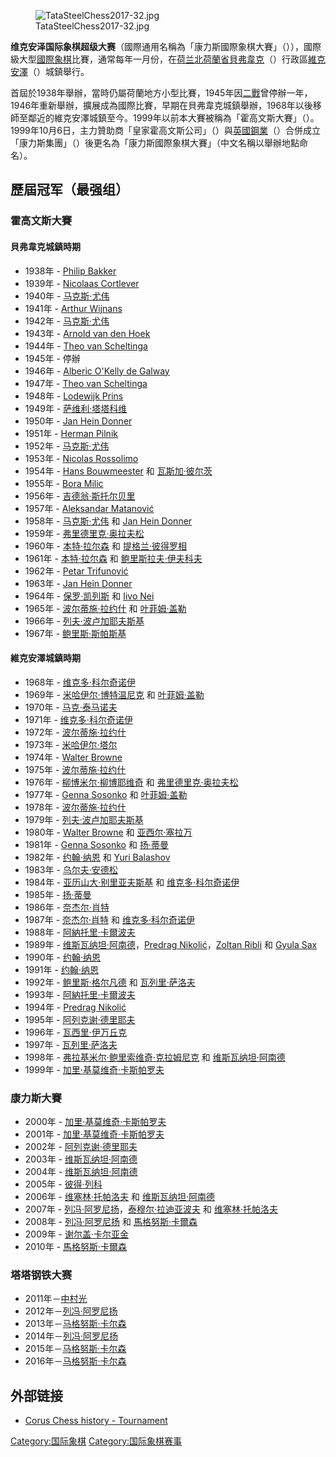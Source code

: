 [[File:TataSteelChess2017-32.jpg|thumb]]

'''维克安泽国际象棋超级大赛'''（國際通用名稱為「康力斯國際象棋大賽」（{{lang|en|Corus chess tournament}}）），國際級大型[[國際象棋|國際象棋]]比賽，通常每年一月份，在[[荷兰|荷兰]][[北荷蘭省|北荷蘭省]][[貝弗韋克|貝弗韋克]]（{{lang-nl|Beverwijk}}）行政區[[維克安澤|維克安澤]]（{{lang-nl|Wijk aan Zee}}）城鎮舉行。

首屆於1938年舉辦，當時仍屬荷蘭地方小型比賽，1945年因[[二戰|二戰]]曾停辦一年，1946年重新舉辦，擴展成為國際比賽，早期在貝弗韋克城鎮舉辦，1968年以後移師至鄰近的維克安澤城鎮至今。1999年以前本大賽被稱為「霍高文斯大賽」（{{lang|en|Hoogovens tournament}}）。1999年10月6日，主力贊助商「皇家霍高文斯公司」（{{lang|nl|Koninklijke Hoogovens}}）與[[英國鋼業|英國鋼業]]（{{lang|en|Britsh Stell}}）合併成立「康力斯集團」（{{lang|en|Corus Group}}）後更名為「康力斯國際象棋大賽」（中文名稱以舉辦地點命名）。

== 歷屆冠军（最强组） ==
=== 霍高文斯大賽 ===
==== 貝弗韋克城鎮時期 ====
* 1938年 - [[Philip_Bakker|Philip Bakker]]
* 1939年 - [[Nicolaas_Cortlever|Nicolaas Cortlever]]
* 1940年 - [[马克斯·尤伟|马克斯·尤伟]]
* 1941年 - [[Arthur_Wijnans|Arthur Wijnans]]
* 1942年 - [[马克斯·尤伟|马克斯·尤伟]]
* 1943年 - [[Arnold_van_den_Hoek|Arnold van den Hoek]]
* 1944年 - [[Theo_van_Scheltinga|Theo van Scheltinga]]
* 1945年 - 停辦
* 1946年 - [[Alberic_O'Kelly_de_Galway|Alberic O'Kelly de Galway]]
* 1947年 - [[Theo_van_Scheltinga|Theo van Scheltinga]]
* 1948年 - [[Lodewijk_Prins|Lodewijk Prins]]
* 1949年 - [[萨维利·塔塔科维|萨维利·塔塔科维]]
* 1950年 - [[Jan_Hein_Donner|Jan Hein Donner]]
* 1951年 - [[Herman_Pilnik|Herman Pilnik]]
* 1952年 - [[马克斯·尤伟|马克斯·尤伟]]
* 1953年 - [[Nicolas_Rossolimo|Nicolas Rossolimo]]
* 1954年 - [[Hans_Bouwmeester|Hans Bouwmeester]] 和 [[瓦斯加·彼尔茨|瓦斯加·彼尔茨]]
* 1955年 - [[Bora_Milic|Bora Milic]]
* 1956年 - [[吉德翁·斯托尔贝里|吉德翁·斯托尔贝里]]
* 1957年 - [[Aleksandar_Matanović|Aleksandar Matanović]]
* 1958年 - [[马克斯·尤伟|马克斯·尤伟]] 和 [[Jan_Hein_Donner|Jan Hein Donner]]
* 1959年 - [[弗里德里克·奥拉夫松|弗里德里克·奥拉夫松]]
* 1960年 - [[本特·拉尔森|本特·拉尔森]] 和 [[提格兰·彼得罗相|提格兰·彼得罗相]]
* 1961年 - [[本特·拉尔森|本特·拉尔森]] 和 [[鲍里斯拉夫·伊夫科夫|鲍里斯拉夫·伊夫科夫]]
* 1962年 - [[Petar_Trifunović|Petar Trifunović]]
* 1963年 - [[Jan_Hein_Donner|Jan Hein Donner]]
* 1964年 - [[保罗·凯列斯|保罗·凯列斯]] 和 [[Iivo_Nei|Iivo Nei]]
* 1965年 - [[波尔蒂施·拉约什|波尔蒂施·拉约什]] 和 [[叶菲姆·盖勒|叶菲姆·盖勒]]
* 1966年 - [[列夫·波卢加耶夫斯基|列夫·波卢加耶夫斯基]]
* 1967年 - [[鲍里斯·斯帕斯基|鲍里斯·斯帕斯基]]

==== 維克安澤城鎮時期 ====
* 1968年 - [[维克多·科尔奇诺伊|维克多·科尔奇诺伊]]
* 1969年 - [[米哈伊尔·博特温尼克|米哈伊尔·博特温尼克]] 和 [[叶菲姆·盖勒|叶菲姆·盖勒]]
* 1970年 - [[马克·泰马诺夫|马克·泰马诺夫]]
* 1971年 - [[维克多·科尔奇诺伊|维克多·科尔奇诺伊]]
* 1972年 - [[波尔蒂施·拉约什|波尔蒂施·拉约什]]
* 1973年 - [[米哈伊尔·塔尔|米哈伊尔·塔尔]]
* 1974年 - [[Walter_Browne|Walter Browne]]
* 1975年 - [[波尔蒂施·拉约什|波尔蒂施·拉约什]]
* 1976年 - [[柳博米尔·柳博耶维奇|柳博米尔·柳博耶维奇]] 和 [[弗里德里克·奥拉夫松|弗里德里克·奥拉夫松]]
* 1977年 - [[Genna_Sosonko|Genna Sosonko]] 和 [[叶菲姆·盖勒|叶菲姆·盖勒]]
* 1978年 - [[波尔蒂施·拉约什|波尔蒂施·拉约什]]
* 1979年 - [[列夫·波卢加耶夫斯基|列夫·波卢加耶夫斯基]]
* 1980年 - [[Walter_Browne|Walter Browne]] 和 [[亚西尔·塞拉万|亚西尔·塞拉万]]
* 1981年 - [[Genna_Sosonko|Genna Sosonko]] 和 [[扬·蒂曼|扬·蒂曼]]
* 1982年 - [[约翰·纳恩|约翰·纳恩]] 和 [[Yuri_Balashov|Yuri Balashov]]
* 1983年 - [[乌尔夫·安德松|乌尔夫·安德松]]
* 1984年 - [[亚历山大·别里亚夫斯基|亚历山大·别里亚夫斯基]] 和 [[维克多·科尔奇诺伊|维克多·科尔奇诺伊]]
* 1985年 - [[扬·蒂曼|扬·蒂曼]]
* 1986年 - [[奈杰尔·肖特|奈杰尔·肖特]]
* 1987年 - [[奈杰尔·肖特|奈杰尔·肖特]] 和 [[维克多·科尔奇诺伊|维克多·科尔奇诺伊]]
* 1988年 - [[阿納托里·卡爾波夫|阿納托里·卡爾波夫]]
* 1989年 - [[维斯瓦纳坦·阿南德|维斯瓦纳坦·阿南德]]，[[Predrag_Nikolić|Predrag Nikolić]]，[[Zoltan_Ribli|Zoltan Ribli]] 和 [[Gyula_Sax|Gyula Sax]]
* 1990年 - [[约翰·纳恩|约翰·纳恩]]
* 1991年 - [[约翰·纳恩|约翰·纳恩]]
* 1992年 - [[鲍里斯·格尔凡德|鲍里斯·格尔凡德]] 和 [[瓦列里·萨洛夫|瓦列里·萨洛夫]]
* 1993年 - [[阿納托里·卡爾波夫|阿納托里·卡爾波夫]]
* 1994年 - [[Predrag_Nikolić|Predrag Nikolić]]
* 1995年 - [[阿列克谢·德里耶夫|阿列克谢·德里耶夫]]
* 1996年 - [[瓦西里·伊万丘克|瓦西里·伊万丘克]]
* 1997年 - [[瓦列里·萨洛夫|瓦列里·萨洛夫]]
* 1998年 - [[弗拉基米尔·鲍里索维奇·克拉姆尼克|弗拉基米尔·鲍里索维奇·克拉姆尼克]] 和 [[维斯瓦纳坦·阿南德|维斯瓦纳坦·阿南德]]
* 1999年 - [[加里·基莫维奇·卡斯帕罗夫|加里·基莫维奇·卡斯帕罗夫]]

=== 康力斯大賽 ===
* 2000年 - [[加里·基莫维奇·卡斯帕罗夫|加里·基莫维奇·卡斯帕罗夫]]
* 2001年 - [[加里·基莫维奇·卡斯帕罗夫|加里·基莫维奇·卡斯帕罗夫]]
* 2002年 - [[阿列克谢·德里耶夫|阿列克谢·德里耶夫]]
* 2003年 - [[维斯瓦纳坦·阿南德|维斯瓦纳坦·阿南德]] 
* 2004年 - [[维斯瓦纳坦·阿南德|维斯瓦纳坦·阿南德]]
* 2005年 - [[彼得·列科|彼得·列科]]
* 2006年 - [[维塞林·托帕洛夫|维塞林·托帕洛夫]] 和 [[维斯瓦纳坦·阿南德|维斯瓦纳坦·阿南德]]
* 2007年 - [[列冯·阿罗尼扬|列冯·阿罗尼扬]]，[[泰穆尔·拉迪亚波夫|泰穆尔·拉迪亚波夫]] 和 [[维塞林·托帕洛夫|维塞林·托帕洛夫]]
* 2008年 - [[列冯·阿罗尼扬|列冯·阿罗尼扬]] 和 [[馬格努斯·卡爾森|馬格努斯·卡爾森]]
* 2009年 - [[谢尔盖·卡尔亚金|谢尔盖·卡尔亚金]]
* 2010年 - [[馬格努斯·卡爾森|馬格努斯·卡爾森]]

=== 塔塔钢铁大赛 ===
* 2011年－[[中村光_(棋手)|中村光]]
* 2012年－[[列冯·阿罗尼扬|列冯·阿罗尼扬]]
* 2013年－[[马格努斯·卡尔森|马格努斯·卡尔森]]
* 2014年－[[列冯·阿罗尼扬|列冯·阿罗尼扬]]
* 2015年－[[马格努斯·卡尔森|马格努斯·卡尔森]]
* 2016年－[[马格努斯·卡尔森|马格努斯·卡尔森]]
== 外部链接 ==
* [http://www.coruschess.com/tournament.php Corus Chess history - Tournament] {{Wayback|url=http://www.coruschess.com/tournament.php |date=20170203124805 }}

[[Category:国际象棋|Category:国际象棋]]
[[Category:国际象棋赛事|Category:国际象棋赛事]]
